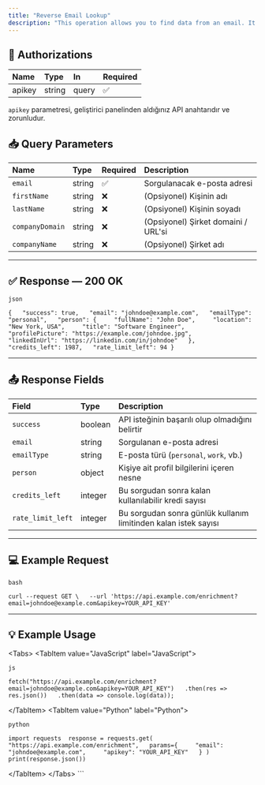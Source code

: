 ```yaml
---
title: "Reverse Email Lookup"
description: "This operation allows you to find data from an email. It returns data profile and company information as the response. This operation consume 1 credit. "
---
```


## 🔐 Authorizations

| Name   | Type   | In    | Required |
| :----- | :----- | :---- | :------- |
| apikey | string | query | ✅        |

`apikey` parametresi, geliştirici panelinden aldığınız API anahtarıdır ve zorunludur.

## 📥 Query Parameters

| Name            | Type   | Required | Description                         |
| :-------------- | :----- | :------- | :---------------------------------- |
| `email`         | string | ✅        | Sorgulanacak e-posta adresi         |
| `firstName`     | string | ❌        | (Opsiyonel) Kişinin adı             |
| `lastName`      | string | ❌        | (Opsiyonel) Kişinin soyadı          |
| `companyDomain` | string | ❌        | (Opsiyonel) Şirket domaini / URL'si |
| `companyName`   | string | ❌        | (Opsiyonel) Şirket adı              |

---

## ✅ Response — 200 OK

```
json
```

`{   "success": true,   "email": "johndoe@example.com",   "emailType": "personal",   "person": {     "fullName": "John Doe",     "location": "New York, USA",     "title": "Software Engineer",     "profilePicture": "https://example.com/johndoe.jpg",     "linkedInUrl": "https://linkedin.com/in/johndoe"   },   "credits_left": 1987,   "rate_limit_left": 94 } `

---

## 📤 Response Fields

| Field             | Type    | Description                                                     |
| :---------------- | :------ | :-------------------------------------------------------------- |
| `success`         | boolean | API isteğinin başarılı olup olmadığını belirtir                 |
| `email`           | string  | Sorgulanan e-posta adresi                                       |
| `emailType`       | string  | E-posta türü (`personal`, `work`, vb.)                          |
| `person`          | object  | Kişiye ait profil bilgilerini içeren nesne                      |
| `credits_left`    | integer | Bu sorgudan sonra kalan kullanılabilir kredi sayısı             |
| `rate_limit_left` | integer | Bu sorgudan sonra günlük kullanım limitinden kalan istek sayısı |

---

## 💻 Example Request

```
bash
```

`curl --request GET \   --url 'https://api.example.com/enrichment?email=johndoe@example.com&apikey=YOUR_API_KEY' `

---

## 💡 Example Usage

\<Tabs\>   \<TabItem value="JavaScript" label="JavaScript"\>

```
js
```

`fetch("https://api.example.com/enrichment?email=johndoe@example.com&apikey=YOUR_API_KEY")   .then(res => res.json())   .then(data => console.log(data)); `

\</TabItem\>   \<TabItem value="Python" label="Python"\>

```
python
```

`import requests  response = requests.get(   "https://api.example.com/enrichment",   params={     "email": "johndoe@example.com",     "apikey": "YOUR_API_KEY"   } )  print(response.json()) `

\</TabItem\> \</Tabs\> \`\`\`